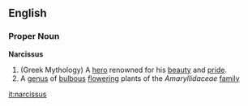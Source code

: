 ==English==
===Proper Noun===
'''Narcissus'''
{{wikipedia}}
# (Greek Mythology) A [[hero]] renowned for his [[beauty]] and [[pride]].
# A [[genus]] of [[bulbous]] [[flower]]ing plants of the ''Amaryllidaceae'' [[family]]

[[it:narcissus]]